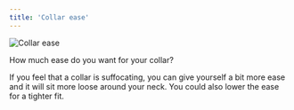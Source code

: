 ```yaml
---
title: 'Collar ease'
---
```


![Collar ease](collarease.svg)

How much ease do you want for your collar?

If you feel that a collar is suffocating, you can give yourself a bit more ease and it will sit more loose around your neck.
You could also lower the ease for a tighter fit.
